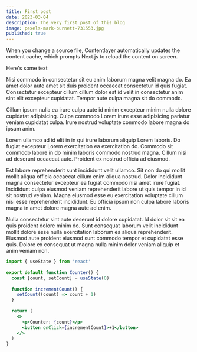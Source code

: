 ```yaml
---
title: First post
date: 2023-03-04
description: The very first post of this blog
image: pexels-mark-burnett-731553.jpg
published: true
---
```


When you change a source file, Contentlayer automatically updates the content cache, which prompts Next.js to reload the content on screen.

Here's some text

Nisi commodo in consectetur sit eu anim laborum magna velit magna do. Ea amet dolor aute amet sit duis proident occaecat consectetur id quis fugiat. Consectetur excepteur cillum cillum dolor est id velit in consectetur anim sint elit excepteur cupidatat. Tempor aute culpa magna sit do commodo.

Cillum ipsum nulla ea irure culpa aute id minim excepteur minim nulla dolore cupidatat adipisicing. Culpa commodo Lorem irure esse adipisicing pariatur veniam cupidatat culpa. Irure nostrud voluptate commodo labore magna do ipsum anim.

Lorem ullamco ad id elit in in qui irure laborum aliquip Lorem laboris. Do fugiat excepteur Lorem exercitation ea exercitation do. Commodo sit commodo labore in do minim laboris commodo nostrud magna. Cillum nisi ad deserunt occaecat aute. Proident ex nostrud officia ad eiusmod.

Est labore reprehenderit sunt incididunt velit ullamco. Sit non do qui mollit mollit aliqua officia occaecat cillum enim aliqua nostrud. Dolor incididunt magna consectetur excepteur ea fugiat commodo nisi amet irure fugiat. Incididunt culpa eiusmod veniam reprehenderit labore ut quis tempor in id sit nostrud veniam. Magna eiusmod esse eu exercitation voluptate cillum nisi esse reprehenderit incididunt. Eu officia ipsum non culpa labore laboris magna in amet dolore magna aute ad enim.

Nulla consectetur sint aute deserunt id dolore cupidatat. Id dolor sit sit ea quis proident dolore minim do. Sunt consequat laborum velit incididunt mollit dolore esse nulla exercitation laborum ea aliqua reprehenderit. Eiusmod aute proident eiusmod sunt commodo tempor et cupidatat esse quis. Dolore ex consequat ut magna nulla minim dolor veniam aliquip et anim veniam non.

```jsx title="Component.tsx"
import { useState } from 'react'
 
export default function Counter() {
  const [count, setCount] = useState(0)
 
  function incrementCount() {
    setCount((count) => count + 1)
  }
 
  return (
    <>
      <p>Counter: {count}</p>
      <button onClick={incrementCount}>+1</button>
    </>
  )
}
```